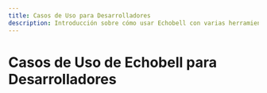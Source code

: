 ```yaml
---
title: Casos de Uso para Desarrolladores
description: Introducción sobre cómo usar Echobell con varias herramientas de desarrollo
---
```


# Casos de Uso de Echobell para Desarrolladores

<Cards>
  <Card
    href="/es/docs/developer/grafana"
    title="Integración con Grafana"
    description="Integra Grafana con Echobell para mejorar el monitoreo."
  />
</Cards>
